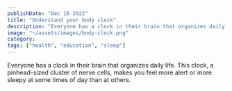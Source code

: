 ```yaml
---
publishDate: "Dec 16 2022"
title: "Understand your body clock"
description: "Everyone has a clock in their brain that organizes daily life. This clock, a pinhead-sized cluster of nerve cells, makes you feel more alert or more sleepy at some times of day than at others." 
image: "~/assets/images/body-clock.png"
category: 
tags: ["health", "education", "sleep"]
---
```


Everyone has a clock in their brain that organizes daily life. This clock, a pinhead-sized cluster of nerve cells, makes you feel more alert or more sleepy at some times of day than at others.

